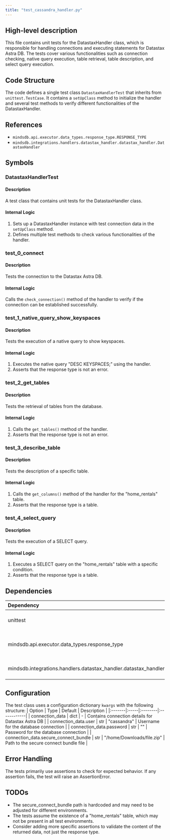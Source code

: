 ```yaml
---
title: "test_cassandra_handler.py"
---
```


## High-level description
This file contains unit tests for the DatastaxHandler class, which is responsible for handling connections and executing statements for Datastax Astra DB. The tests cover various functionalities such as connection checking, native query execution, table retrieval, table description, and select query execution.

## Code Structure
The code defines a single test class `DatastaxHandlerTest` that inherits from `unittest.TestCase`. It contains a `setUpClass` method to initialize the handler and several test methods to verify different functionalities of the DatastaxHandler.

## References
- `mindsdb.api.executor.data_types.response_type.RESPONSE_TYPE`
- `mindsdb.integrations.handlers.datastax_handler.datastax_handler.DatastaxHandler`

## Symbols

### DatastaxHandlerTest
#### Description
A test class that contains unit tests for the DatastaxHandler class.

#### Internal Logic
1. Sets up a DatastaxHandler instance with test connection data in the `setUpClass` method.
2. Defines multiple test methods to check various functionalities of the handler.

### test_0_connect
#### Description
Tests the connection to the Datastax Astra DB.

#### Internal Logic
Calls the `check_connection()` method of the handler to verify if the connection can be established successfully.

### test_1_native_query_show_keyspaces
#### Description
Tests the execution of a native query to show keyspaces.

#### Internal Logic
1. Executes the native query "DESC KEYSPACES;" using the handler.
2. Asserts that the response type is not an error.

### test_2_get_tables
#### Description
Tests the retrieval of tables from the database.

#### Internal Logic
1. Calls the `get_tables()` method of the handler.
2. Asserts that the response type is not an error.

### test_3_describe_table
#### Description
Tests the description of a specific table.

#### Internal Logic
1. Calls the `get_columns()` method of the handler for the "home_rentals" table.
2. Asserts that the response type is a table.

### test_4_select_query
#### Description
Tests the execution of a SELECT query.

#### Internal Logic
1. Executes a SELECT query on the "home_rentals" table with a specific condition.
2. Asserts that the response type is a table.

## Dependencies
| Dependency | Purpose |
|:-----------|:--------|
| unittest | Provides the testing framework |
| mindsdb.api.executor.data_types.response_type | Imports RESPONSE_TYPE for checking response types |
| mindsdb.integrations.handlers.datastax_handler.datastax_handler | Imports DatastaxHandler for testing |

## Configuration
The test class uses a configuration dictionary `kwargs` with the following structure:
| Option | Type | Default | Description |
|:-------|:-----|:--------|:------------|
| connection_data | dict | - | Contains connection details for Datastax Astra DB |
| connection_data.user | str | "cassandra" | Username for the database connection |
| connection_data.password | str | "" | Password for the database connection |
| connection_data.secure_connect_bundle | str | "/home/Downloads/file.zip" | Path to the secure connect bundle file |

## Error Handling
The tests primarily use assertions to check for expected behavior. If any assertion fails, the test will raise an AssertionError.

## TODOs
- The secure_connect_bundle path is hardcoded and may need to be adjusted for different environments.
- The tests assume the existence of a "home_rentals" table, which may not be present in all test environments.
- Consider adding more specific assertions to validate the content of the returned data, not just the response type.
